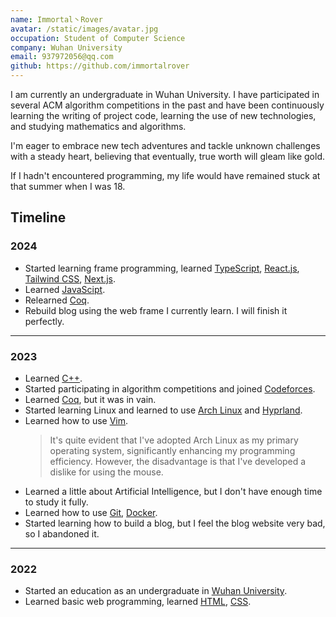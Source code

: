 ```yaml
---
name: Immortal丶Rover
avatar: /static/images/avatar.jpg
occupation: Student of Computer Science
company: Wuhan University
email: 937972056@qq.com
github: https://github.com/immortalrover
---
```


I am currently an undergraduate in Wuhan University. I have participated in several ACM algorithm competitions in the past and have been continuously learning the writing of project code, learning the use of new technologies, and studying mathematics and algorithms.

I'm eager to embrace new tech adventures and tackle unknown challenges with a steady heart, believing that eventually, true worth will gleam like gold.

If I hadn't encountered programming, my life would have remained stuck at that summer when I was 18.

## Timeline

### 2024

- Started learning frame programming, learned [TypeScript](https://www.typescriptlang.org/), [React.js](https://react.dev/learn), [Tailwind CSS](https://tailwindcss.com/), [Next.js](https://nextjs.org/learn).
- Learned [JavaScipt](https://javascript.info/).
- Relearned [Coq](https://softwarefoundations.cis.upenn.edu/).
- Rebuild blog using the web frame I currently learn. I will finish it perfectly.

---

### 2023

- Learned [C++](https://youtube.com/playlist?list=PLlrATfBNZ98dudnM48yfGUldqGD0S4FFb&feature=shared).
- Started participating in algorithm competitions and joined [Codeforces](https://codeforces.com/).
- Learned [Coq](https://softwarefoundations.cis.upenn.edu/), but it was in vain.
- Started learning Linux and learned to use [Arch Linux](https://wiki.archlinux.org/) and [Hyprland](https://hyprland.org/).
- Learned how to use [Vim](https://www.vim.org/).
  > It's quite evident that I've adopted Arch Linux as my primary operating system, significantly enhancing my programming efficiency. However, the disadvantage is that I've developed a dislike for using the mouse.
- Learned a little about Artificial Intelligence, but I don't have enough time to study it fully.
- Learned how to use [Git](https://git-scm.com/book/en/v2/Getting-Started-About-Version-Control), [Docker](https://www.docker.com/).
- Started learning how to build a blog, but I feel the blog website very bad, so I abandoned it.

---

### 2022

- Started an education as an undergraduate in [Wuhan University](https://en.whu.edu.cn/).
- Learned basic web programming, learned [HTML](https://youtu.be/nNFF_sib0Jc?feature=shared), [CSS](https://youtu.be/laEqXy9cjs0?feature=shared).
